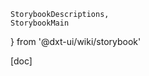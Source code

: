     StorybookDescriptions,
    StorybookMain
} from '@dxt-ui/wiki/storybook'


<Meta of={Component}/>
<StorybookMain
    name={'UiPlayerLite'}
    description={'[description]'}
    story={Component.Component}
/>

[doc]
